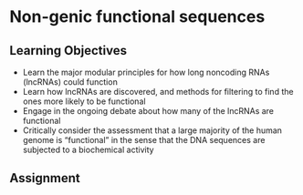 # Non-genic functional sequences {#lesson11}

## Learning Objectives

* Learn the major modular principles for how long noncoding RNAs (lncRNAs) could function
* Learn how lncRNAs are discovered, and methods for filtering to find the ones more likely to be functional
* Engage in the ongoing debate about how many of the lncRNAs are functional
* Critically consider the assessment that a large majority of the human genome is "functional" in the sense that the DNA sequences are subjected to a biochemical activity


## Assignment
